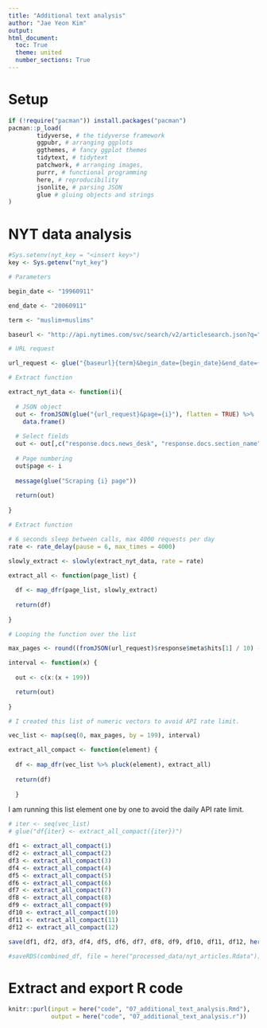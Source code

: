 ```yaml
---
title: "Additional text analysis"
author: "Jae Yeon Kim"
output:
html_document:
  toc: True
  theme: united
  number_sections: True
---
```


# Setup

```r

if (!require("pacman")) install.packages("pacman")
pacman::p_load(
        tidyverse, # the tidyverse framework
        ggpubr, # arranging ggplots
        ggthemes, # fancy ggplot themes
        tidytext, # tidytext
        patchwork, # arranging images,
        purrr, # functional programming
        here, # reproducibility
        jsonlite, # parsing JSON
        glue # gluing objects and strings 
)
```

# NYT data analysis 

```r
#Sys.setenv(nyt_key = "<insert key>")
key <- Sys.getenv("nyt_key")
```

```r
# Parameters 

begin_date <- "19960911"

end_date <- "20060911"

term <- "muslim+muslims"

baseurl <- "http://api.nytimes.com/svc/search/v2/articlesearch.json?q="

# URL request 

url_request <- glue("{baseurl}{term}&begin_date={begin_date}&end_date={end_date}&facet_filter=true&api-key={key}")

# Extract function 

extract_nyt_data <- function(i){
  
  # JSON object 
  out <- fromJSON(glue("{url_request}&page={i}"), flatten = TRUE) %>% 
    data.frame() 
  
  # Select fields
  out <- out[,c("response.docs.news_desk", "response.docs.section_name", "response.docs.subsection_name", "response.docs.type_of_material", "response.docs._id", "response.docs.headline.main")]
  
  # Page numbering 
  out$page <- i
  
  message(glue("Scraping {i} page"))
  
  return(out)
  
}
```

```r
# Extract function 

# 6 seconds sleep between calls, max 4000 requests per day 
rate <- rate_delay(pause = 6, max_times = 4000)

slowly_extract <- slowly(extract_nyt_data, rate = rate)
  
extract_all <- function(page_list) {

  df <- map_dfr(page_list, slowly_extract) 
  
  return(df)
  
}
```

```r
# Looping the function over the list

max_pages <- round((fromJSON(url_request)$response$meta$hits[1] / 10) - 1)

interval <- function(x) {
  
  out <- c(x:(x + 199)) 

  return(out)
  
}

# I created this list of numeric vectors to avoid API rate limit. 

vec_list <- map(seq(0, max_pages, by = 199), interval)
```

```r
extract_all_compact <- function(element) {
  
  df <- map_dfr(vec_list %>% pluck(element), extract_all)
  
  return(df)
  
  }
```

I am running this list element one by one to avoid the daily API rate limit.

```r

# iter <- seq(vec_list)
# glue("df{iter} <- extract_all_compact({iter})")

df1 <- extract_all_compact(1)
df2 <- extract_all_compact(2)
df3 <- extract_all_compact(3)
df4 <- extract_all_compact(4)
df5 <- extract_all_compact(5)
df6 <- extract_all_compact(6)
df7 <- extract_all_compact(7)
df8 <- extract_all_compact(8)
df9 <- extract_all_compact(9)
df10 <- extract_all_compact(10)
df11 <- extract_all_compact(11)
df12 <- extract_all_compact(12)
```

```r
save(df1, df2, df3, df4, df5, df6, df7, df8, df9, df10, df11, df12, here("processed_data/nyt_parts.Rdata"))

#saveRDS(combined_df, file = here("processed_data/nyt_articles.Rdata"))
```

# Extract and export R code 

```r
knitr::purl(input = here("code", "07_additional_text_analysis.Rmd"), 
            output = here("code", "07_additional_text_analysis.r"))
```

